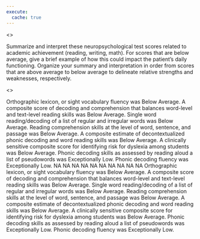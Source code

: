 ```yaml
---
execute:
  cache: true
---
```


<<PROMPT>>

Summarize and interpret these neuropsychological test scores related to academic
achievement (reading, writing, math). For scores that are
below average, give a brief example of how this could impact the patient's daily
functioning. Organize your summary and interpretation in order from scores that
are above average to below average to delineate relative strengths and
weaknesses, respectively.

<<START>>


Orthographic lexicon, or sight vocabulary fluency was Below Average.
A composite score of decoding and comprehension that balances word-level and text-level reading skills was Below Average.
Single word reading/decoding of a list of regular and irregular words was Below Average.
Reading comprehension skills at the level of word, sentence, and passage was Below Average.
A composite estimate of decontextualized phonic decoding and word reading skills was Below Average.
A clinically sensitive composite score for identifying risk for dyslexia among students was Below Average.
Phonic decoding skills as assessed by reading aloud a list of pseudowords was Exceptionally Low.
Phonic decoding fluency was Exceptionally Low.
NA
NA
NA
NA
NA
NA
NA
NA
NA
NA
Orthographic lexicon, or sight vocabulary fluency was Below Average.
A composite score of decoding and comprehension that balances word-level and text-level reading skills was Below Average.
Single word reading/decoding of a list of regular and irregular words was Below Average.
Reading comprehension skills at the level of word, sentence, and passage was Below Average.
A composite estimate of decontextualized phonic decoding and word reading skills was Below Average.
A clinically sensitive composite score for identifying risk for dyslexia among students was Below Average.
Phonic decoding skills as assessed by reading aloud a list of pseudowords was Exceptionally Low.
Phonic decoding fluency was Exceptionally Low.
